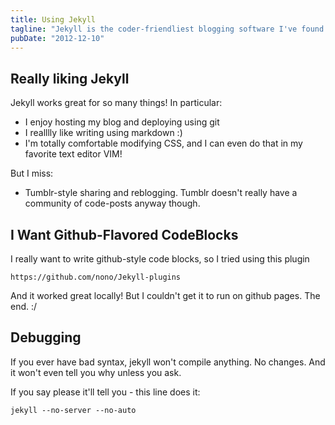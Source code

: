 ```yaml
---
title: Using Jekyll
tagline: "Jekyll is the coder-friendliest blogging software I've found. Git+markdown+MacVIM"
pubDate: "2012-12-10"
---
```


## Really liking Jekyll

Jekyll works great for so many things! In particular:

- I enjoy hosting my blog and deploying using git
- I realllly like writing using markdown :)
- I'm totally comfortable modifying CSS, and I can even do that in my favorite text editor VIM!

But I miss:

- Tumblr-style sharing and reblogging. Tumblr doesn't really have a community of code-posts anyway though.

## I Want Github-Flavored CodeBlocks

I really want to write github-style code blocks, so I tried using this plugin

```
https://github.com/nono/Jekyll-plugins
```

And it worked great locally! But I couldn't get it to run on github pages. The end. :/

## Debugging

If you ever have bad syntax, jekyll won't compile anything. No changes. And it won't even tell you why unless you ask.

If you say please it'll tell you - this line does it:

```
jekyll --no-server --no-auto
```
